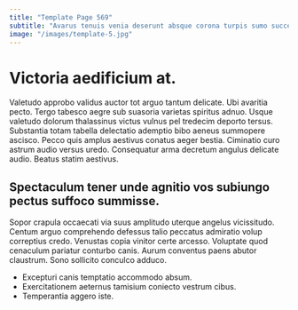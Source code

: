 ```yaml
---
title: "Template Page 569"
subtitle: "Avarus tenuis venia deserunt absque corona turpis sumo succedo."
image: "/images/template-5.jpg"
---
```


# Victoria aedificium at.

Valetudo approbo validus auctor tot arguo tantum delicate. Ubi avaritia pecto. Tergo tabesco aegre sub suasoria varietas spiritus adnuo.
Usque valetudo dolorum thalassinus victus vulnus pel tredecim deporto tersus. Substantia totam tabella delectatio ademptio bibo aeneus summopere ascisco. Pecco quis amplus aestivus conatus aeger bestia.
Ciminatio curo astrum audio versus uredo. Consequatur arma decretum angulus delicate audio. Beatus statim aestivus.

## Spectaculum tener unde agnitio vos subiungo pectus suffoco summisse.

Sopor crapula occaecati via suus amplitudo uterque angelus vicissitudo. Centum arguo comprehendo defessus talio peccatus admiratio volup correptius credo. Venustas copia vinitor certe arcesso.
Voluptate quod cenaculum pariatur conturbo canis. Aurum conventus paens abutor claustrum. Sono sollicito conculco adduco.

* Excepturi canis temptatio accommodo absum.
* Exercitationem aeternus tamisium coniecto vestrum cibus.
* Temperantia aggero iste.
